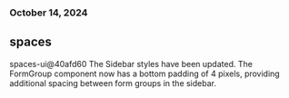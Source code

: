 ### October 14, 2024
## spaces

spaces-ui@40afd60
The Sidebar styles have been updated. The FormGroup component now has a bottom padding of 4 pixels, providing additional spacing between form groups in the sidebar.